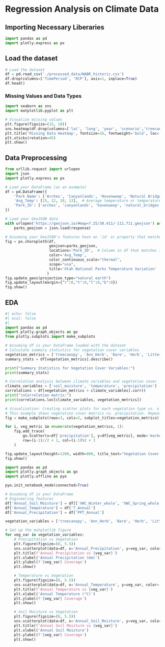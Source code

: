 
# Regression Analysis on Climate Data
## Importing Necessary Liberaries

```{python}
import pandas as pd
import plotly.express as px

```

## Load the dataset
```{python}
# Load the dataset
df = pd.read_csv('./processed_data/NABR_historic.csv')
df.drop(columns=['TimePeriod', 'RCP'], axis=1, inplace=True)
df.head()
```

### Missing Values and Data Types

```{python}
import seaborn as sns
import matplotlib.pyplot as plt

# Visualize missing values
plt.figure(figsize=(15, 10))
sns.heatmap(df.drop(columns=['lat', 'long', 'year', 'scenario','treecanopy', 'Ann_Herb', 'Bare', 'Litter', 'Shrub'], axis=1).isnull(), cbar=False, cmap='viridis')
plt.title('Missing Data Heatmap', fontsize=16, fontweight='bold', loc='left')
plt.xticks(rotation=45) 
plt.show()
```

## Data Preprocessing

```{python}
from urllib.request import urlopen
import json
import plotly.express as px

# Load your DataFrame (as an example)
df = pd.DataFrame({
    'Park Name': ['Arches', 'Canyonlands', 'Hovenweep', 'Natural Bridges'],
    'Avg_Temp': [15, 12, 10, 13],  # Average temperature or temperature variation
    'Park_ID': ['arches', 'canyonlands', 'hovenweep', 'natural_bridges']  # These should match IDs in your GeoJSON
})

# Load your GeoJSON data
with urlopen('https://geojson.io/#map=7.25/38.411/-111.711.geojson') as response:
    parks_geojson = json.load(response)

# Assuming your GeoJSON's features have an 'id' or property that matches 'Park_ID' in `df`
fig = px.choropleth(df,
                    geojson=parks_geojson,
                    locations='Park_ID',  # Column in df that matches IDs in GeoJSON
                    color='Avg_Temp',
                    color_continuous_scale="thermal",
                    scope="usa",
                    title='Utah National Parks Temperature Variation'
                   )
fig.update_geos(projection_type="natural earth")
fig.update_layout(margin={"r":0,"t":0,"l":0,"b":0})
fig.show()

```

## EDA

```{python}
#| echo: false
#| eval: false
#| 
import pandas as pd
import plotly.graph_objects as go
from plotly.subplots import make_subplots

# Assuming df is your DataFrame loaded with the dataset
# Calculate summary statistics for vegetation cover variables
vegetation_metrics = ['treecanopy', 'Ann_Herb', 'Bare', 'Herb', 'Litter', 'Shrub']
summary_stats = df[vegetation_metrics].describe()

print("Summary Statistics for Vegetation Cover Variables:")
print(summary_stats)

# Correlation analysis between climate variables and vegetation cover
climate_variables = ['soil_moisture', 'temperature', 'precipitation']
correlations = df[vegetation_metrics + climate_variables].corr()
print("\nCorrelation matrix:")
print(correlations.loc[climate_variables, vegetation_metrics])

# Visualization: Creating scatter plots for each vegetation type vs. a climate variable
# This example shows vegetation cover metrics vs. precipitation. Repeat for other climate variables as needed.
fig = make_subplots(rows=3, cols=2, subplot_titles=vegetation_metrics)

for i, veg_metric in enumerate(vegetation_metrics, 1):
    fig.add_trace(
        go.Scatter(x=df['precipitation'], y=df[veg_metric], mode='markers', name=veg_metric),
        row=(i-1)//2 + 1, col=(i-1)%2 + 1
    )

fig.update_layout(height=1200, width=800, title_text="Vegetation Cover Metrics vs. Precipitation")
fig.show()

```

```{python}
import pandas as pd
import plotly.graph_objects as go
import plotly.offline as pyo

pyo.init_notebook_mode(connected=True)

# Assuming df is your DataFrame
# Engineering features
df['Annual_Soil_Moisture'] = df[['VWC_Winter_whole', 'VWC_Spring_whole', 'VWC_Summer_whole', 'VWC_Fall_whole']].mean(axis=1)
df['Annual_Temperature'] = df['T_Annual']
df['Annual_Precipitation'] = df['PPT_Annual']

vegetation_variables = ['treecanopy', 'Ann_Herb', 'Bare', 'Herb', 'Litter', 'Shrub']

# Set up the matplotlib figure
for veg_var in vegetation_variables:
    # Precipitation vs Vegetation
    plt.figure(figsize=(8, 5.5))
    sns.scatterplot(data=df, x='Annual_Precipitation', y=veg_var, color='#E8B989')
    plt.title(f'Annual Precipitation vs {veg_var}')
    plt.xlabel('Annual Precipitation (mm)')
    plt.ylabel(f'{veg_var} Coverage')
    plt.show()

    # Temperature vs Vegetation
    plt.figure(figsize=(8, 5.5))
    sns.scatterplot(data=df, x='Annual_Temperature', y=veg_var, color='#E8B989')
    plt.title(f'Annual Temperature vs {veg_var}')
    plt.xlabel('Annual Temperature (°C)')
    plt.ylabel(f'{veg_var} Coverage')
    plt.show()

    # Soil Moisture vs Vegetation
    plt.figure(figsize=(8, 5.5))
    sns.scatterplot(data=df, x='Annual_Soil_Moisture', y=veg_var, color='#E8B989')
    plt.title(f'Annual Soil Moisture vs {veg_var}')
    plt.xlabel('Annual Soil Moisture')
    plt.ylabel(f'{veg_var} Coverage')
    plt.show()
```
